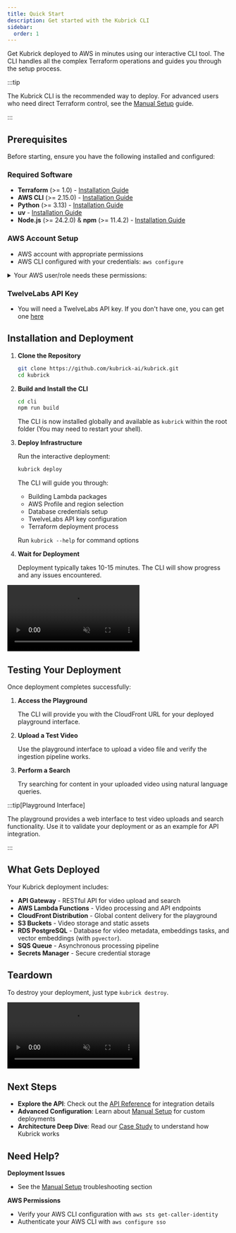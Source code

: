 ```yaml
---
title: Quick Start
description: Get started with the Kubrick CLI
sidebar:
  order: 1
---
```



Get Kubrick deployed to AWS in minutes using our interactive CLI tool. The CLI
handles all the complex Terraform operations and guides you through the setup
process.

:::tip

The Kubrick CLI is the recommended way to deploy. For advanced users who need
direct Terraform control, see the [Manual Setup](/guides/manual-setup) guide.

:::

## Prerequisites

Before starting, ensure you have the following installed and configured:

### Required Software

- **Terraform** (>= 1.0) -
  [Installation Guide](https://developer.hashicorp.com/terraform/tutorials/aws-get-started/install-cli)
- **AWS CLI** (>= 2.15.0) -
  [Installation Guide](https://docs.aws.amazon.com/cli/latest/userguide/getting-started-install.html)
- **Python** (>= 3.13) - [Installation Guide](https://www.python.org/downloads/)
- **uv** -
  [Installation Guide](https://docs.astral.sh/uv/getting-started/installation/)
- **Node.js** (>= 24.2.0) & **npm** (>= 11.4.2) -
  [Installation Guide](https://nodejs.org/)

### AWS Account Setup

- AWS account with appropriate permissions
- AWS CLI configured with your credentials: `aws configure`

<details>
  <summary>Your AWS user/role needs these permissions:</summary>
  `AmazonS3FullAccess`, `AWSLambdaFullAccess`, `AmazonAPIGatewayAdministrator`,
  `CloudFrontFullAccess`, `AmazonSQSFullAccess`, `AmazonRDSFullAccess`
  ,`SecretsManagerReadWrite`, `IAMFullAccess`
</details>

### TwelveLabs API Key

- You will need a TwelveLabs API key. If you don't have one, you can get one
  [here](https://docs.twelvelabs.io/v1.3/docs/advanced/organizations/users-guide#create-api-keys)

## Installation and Deployment

<Steps>

1. **Clone the Repository**

   ```bash
   git clone https://github.com/kubrick-ai/kubrick.git
   cd kubrick
   ```

2. **Build and Install the CLI**

   ```bash
   cd cli
   npm run build
   ```

   The CLI is now installed globally and available as `kubrick` within the root
   folder (You may need to restart your shell).

3. **Deploy Infrastructure**

   Run the interactive deployment:

   ```bash
   kubrick deploy
   ```

   The CLI will guide you through:
   - Building Lambda packages
   - AWS Profile and region selection
   - Database credentials setup
   - TwelveLabs API key configuration
   - Terraform deployment process

   Run `kubrick --help` for command options

4. **Wait for Deployment**

   Deployment typically takes 10-15 minutes. The CLI will show progress and any
   issues encountered.

</Steps>

<video autoplay loop muted webkit-playsinline playsinline>
  <source src={MEDIA_URLS.cliDeployment} type="video/mp4" />
  Your browser does not support the video tag.
</video>

## Testing Your Deployment

Once deployment completes successfully:

<Steps>

1. **Access the Playground**

   The CLI will provide you with the CloudFront URL for your deployed playground
   interface.

2. **Upload a Test Video**

   Use the playground interface to upload a video file and verify the ingestion
   pipeline works.

3. **Perform a Search**

   Try searching for content in your uploaded video using natural language
   queries.

</Steps>

:::tip[Playground Interface]

The playground provides a web interface to test video uploads and search
functionality. Use it to validate your deployment or as an example for API
integration.

:::

## What Gets Deployed

Your Kubrick deployment includes:

- **API Gateway** - RESTful API for video upload and search
- **AWS Lambda Functions** - Video processing and API endpoints
- **CloudFront Distribution** - Global content delivery for the playground
- **S3 Buckets** - Video storage and static assets
- **RDS PostgreSQL** - Database for video metadata, embeddings tasks, and vector
  embeddings (with `pgvector`).
- **SQS Queue** - Asynchronous processing pipeline
- **Secrets Manager** - Secure credential storage

## Teardown

To destroy your deployment, just type `kubrick destroy`.

<video autoplay loop muted webkit-playsinline playsinline>
  <source src={MEDIA_URLS.cliDestroy} type="video/mp4" />
  Your browser does not support the video tag.
</video>

## Next Steps

- **Explore the API**: Check out the [API Reference](/api/reference) for
  integration details
- **Advanced Configuration**: Learn about [Manual Setup](/guides/manual-setup)
  for custom deployments
- **Architecture Deep Dive**: Read our [Case Study](/case-study/intro) to
  understand how Kubrick works

## Need Help?

**Deployment Issues**

- See the [Manual Setup](/guides/manual-setup) troubleshooting section

**AWS Permissions**

- Verify your AWS CLI configuration with `aws sts get-caller-identity`
- Authenticate your AWS CLI with `aws configure sso`
